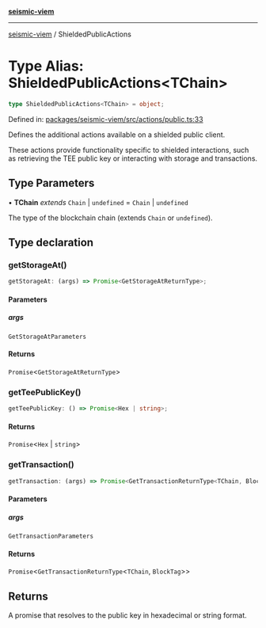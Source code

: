 [**seismic-viem**](/seismic-viem/README.mdx)

***

[seismic-viem](/seismic-viem/globals.mdx) / ShieldedPublicActions

# Type Alias: ShieldedPublicActions\<TChain\>

```ts
type ShieldedPublicActions<TChain> = object;
```

Defined in: [packages/seismic-viem/src/actions/public.ts:33](https://github.com/SeismicSystems/seismic-client/blob/fb2b70a799e0a58e95478a9bc32d3743c2d88729/packages/seismic-viem/src/actions/public.ts#L33)

Defines the additional actions available on a shielded public client.

These actions provide functionality specific to shielded interactions,
such as retrieving the TEE public key or interacting with storage and transactions.

## Type Parameters

• **TChain** *extends* `Chain` \| `undefined` = `Chain` \| `undefined`

The type of the blockchain chain (extends `Chain` or `undefined`).

## Type declaration

### getStorageAt()

```ts
getStorageAt: (args) => Promise<GetStorageAtReturnType>;
```

#### Parameters

##### args

`GetStorageAtParameters`

#### Returns

`Promise`\<`GetStorageAtReturnType`\>

### getTeePublicKey()

```ts
getTeePublicKey: () => Promise<Hex | string>;
```

#### Returns

`Promise`\<`Hex` \| `string`\>

### getTransaction()

```ts
getTransaction: (args) => Promise<GetTransactionReturnType<TChain, BlockTag>>;
```

#### Parameters

##### args

`GetTransactionParameters`

#### Returns

`Promise`\<`GetTransactionReturnType`\<`TChain`, `BlockTag`\>\>

## Returns

A promise that resolves to the public key in hexadecimal or string format.
